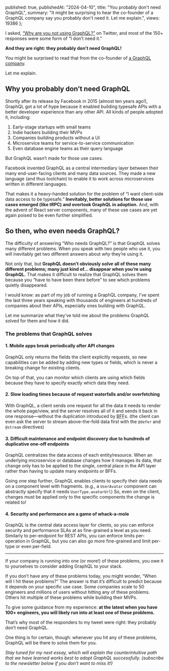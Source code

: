 
  published: true,
  publishedAt: "2024-04-10",
  title: "You probably don't need GraphQL",
  summary:
    "It might be surprising to hear the co-founder of a GraphQL company say you probably don't need it. Let me explain.",
 views: 19386
};

<BlogPost meta={meta}>

I asked, [“Why are you not using GraphQL?”](https://twitter.com/mxstbr/status/1765821895742828915) on Twitter, and most of the 150+ responses were some form of “I don’t need it.”

**And they are right: they probably don’t need GraphQL!**

You might be surprised to read that from the co-founder of [a GraphQL company](https://stellate.co/).

Let me explain.

## Why you probably don’t need GraphQL

Shortly after its release by Facebook in 2015 (almost ten years ago!), GraphQL got a lot of hype because it enabled building typesafe APIs with a better developer experience than any other API. All kinds of people adopted it, including:

1. Early-stage startups with small teams
2. Indie hackers building their MVPs
3. Companies building products without a UI
4. Microservice teams for service-to-service communication
5. Even database engine teams as their query language

But GraphQL wasn’t made for those use cases.

Facebook invented GraphQL as a central intermediary layer between their many end-user-facing clients and many data sources. They made a new language (and thus toolchain) to enable it to work across microservices written in different languages.

That makes it a heavy-handed solution for the problem of “I want client-side data access to be typesafe.” **Inevitably, better solutions for those use cases emerged (like tRPC) and overtook GraphQL in adoption.** And, with the advent of React server components, many of these use cases are yet again poised to be even further simplified.

## So then, who even needs GraphQL?

The difficulty of answering “Who needs GraphQL?” is that GraphQL solves many different problems. When you speak with two people who use it, you will inevitably get two different answers about _why_ they’re using it.

Not only that, but **GraphQL doesn’t obviously _solve_ all of these many different problems; many just kind of… disappear when you’re using GraphQL.** That makes it difficult to realize that GraphQL solves them because you “have to have been there before” to see which problems quietly disappeared.

I would know: as part of my job of running a GraphQL company, I’ve spent the last three years speaking with thousands of engineers at hundreds of companies about their APIs, especially ones building with GraphQL.

Let me summarize what they’ve told me about the problems GraphQL solved for them and how it did.

### The problems that GraphQL solves

#### 1. Mobile apps break periodically after API changes

GraphQL only returns the fields the client explicitly requests, so new capabilities can be added by adding new types or fields, which is never a breaking change for existing clients.

On top of that, you can monitor which clients are using which fields because they have to specify exactly which data they need.

#### 2. Slow loading times because of request waterfalls and/or overfetching

With GraphQL, a client sends one request for all the data it needs to render the whole page/view, and the server resolves all of it and sends it back in one response—without the duplication introduced by <abbr title="Backend for Frontend">BFF</abbr>s. (the client can even ask the server to stream above-the-fold data first with the `@defer` and `@stream` directives)

#### 3. Difficult maintenance and endpoint discovery due to hundreds of duplicative one-off endpoints

GraphQL centralizes the data access of each entity/resource. When an underlying microservice or database changes how it manages its data, that change only has to be applied to the single, central place in the API layer rather than having to update many endpoints or BFFs.

Going one step further, GraphQL enables clients to specify their data needs on a component level with fragments. (e.g., a `UserAvatar` component can abstractly specify that it needs `UserType.avatarUrl`) So, even on the client, changes must be applied only to the specific components the change is related to!

#### 4. Security and performance are a game of whack-a-mole

GraphQL is the central data access layer for clients, so you can enforce security and performance SLAs at as fine-grained a level as you need. Similarly to per-endpoint for REST APIs, you can enforce limits per-operation in GraphQL, but you can also go more fine-grained and limit per-type or even per-field.

---

If your company is running into one (or more!) of these problems, you owe it to yourselves to consider adding GraphQL to your stack.

If you don’t have any of these problems today, you might wonder, “When will I hit these problems?” The answer is that it’s difficult to predict because it depends on your specific use case. Some companies scale to 50 engineers and millions of users without hitting any of these problems. Others hit multiple of these problems while building their MVPs.

To give some guidance from my experience: **at the latest when you have 100+ engineers, you will likely run into at least one of these problems.**

That’s why most of the responders to my tweet were right: they probably don’t need GraphQL.

One thing is for certain, though: whenever you hit any of these problems, GraphQL will be there to solve them for you.

_Stay tuned for my next essay, which will explain the counterintuitive path that we have learned works best to adopt GraphQL successfully. (subscribe to the newsletter below if you don’t want to miss it!)_

</BlogPost>